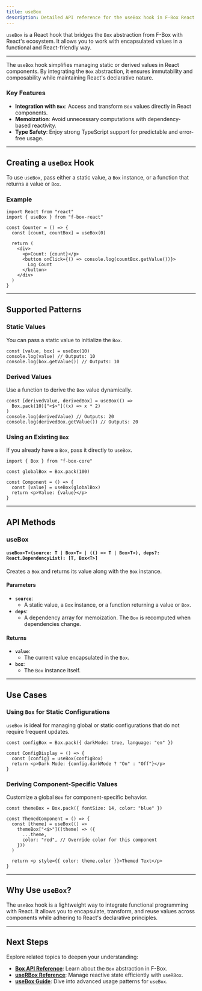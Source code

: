 ```yaml
---
title: useBox
description: Detailed API reference for the useBox hook in F-Box React.
---
```


`useBox` is a React hook that bridges the `Box` abstraction from F-Box with React's ecosystem. It allows you to work with encapsulated values in a functional and React-friendly way.

---

The `useBox` hook simplifies managing static or derived values in React components. By integrating the `Box` abstraction, it ensures immutability and composability while maintaining React's declarative nature.

### Key Features

- **Integration with `Box`**: Access and transform `Box` values directly in React components.
- **Memoization**: Avoid unnecessary computations with dependency-based reactivity.
- **Type Safety**: Enjoy strong TypeScript support for predictable and error-free usage.

---

## Creating a `useBox` Hook

To use `useBox`, pass either a static value, a `Box` instance, or a function that returns a value or `Box`.

### Example

```tsx
import React from "react"
import { useBox } from "f-box-react"

const Counter = () => {
  const [count, countBox] = useBox(0)

  return (
    <div>
      <p>Count: {count}</p>
      <button onClick={() => console.log(countBox.getValue())}>
        Log Count
      </button>
    </div>
  )
}
```

---

## Supported Patterns

### Static Values

You can pass a static value to initialize the `Box`.

```tsx
const [value, box] = useBox(10)
console.log(value) // Outputs: 10
console.log(box.getValue()) // Outputs: 10
```

### Derived Values

Use a function to derive the `Box` value dynamically.

```tsx
const [derivedValue, derivedBox] = useBox(() =>
  Box.pack(10)["<$>"]((x) => x * 2)
)
console.log(derivedValue) // Outputs: 20
console.log(derivedBox.getValue()) // Outputs: 20
```

### Using an Existing `Box`

If you already have a `Box`, pass it directly to `useBox`.

```tsx
import { Box } from "f-box-core"

const globalBox = Box.pack(100)

const Component = () => {
  const [value] = useBox(globalBox)
  return <p>Value: {value}</p>
}
```

---

## API Methods

### useBox

#### `useBox<T>(source: T | Box<T> | (() => T | Box<T>), deps?: React.DependencyList): [T, Box<T>]`

Creates a `Box` and returns its value along with the `Box` instance.

#### Parameters

- **`source`**:
  - A static value, a `Box` instance, or a function returning a value or `Box`.
- **`deps`**:
  - A dependency array for memoization. The `Box` is recomputed when dependencies change.

#### Returns

- **`value`**:
  - The current value encapsulated in the `Box`.
- **`box`**:
  - The `Box` instance itself.

---

## Use Cases

### Using `Box` for Static Configurations

`useBox` is ideal for managing global or static configurations that do not require frequent updates.

```tsx
const configBox = Box.pack({ darkMode: true, language: "en" })

const ConfigDisplay = () => {
  const [config] = useBox(configBox)
  return <p>Dark Mode: {config.darkMode ? "On" : "Off"}</p>
}
```

### Deriving Component-Specific Values

Customize a global `Box` for component-specific behavior.

```tsx
const themeBox = Box.pack({ fontSize: 14, color: "blue" })

const ThemedComponent = () => {
  const [theme] = useBox(() =>
    themeBox["<$>"]((theme) => ({
      ...theme,
      color: "red", // Override color for this component
    }))
  )

  return <p style={{ color: theme.color }}>Themed Text</p>
}
```

---

## Why Use `useBox`?

The `useBox` hook is a lightweight way to integrate functional programming with React. It allows you to encapsulate, transform, and reuse values across components while adhering to React's declarative principles.

---

## Next Steps

Explore related topics to deepen your understanding:

- **[Box API Reference](/f-box-core/reference/box)**: Learn about the `Box` abstraction in F-Box.
- **[useRBox Reference](/f-box-react/reference/use-rbox)**: Manage reactive state efficiently with `useRBox`.
- **[useBox Guide](/f-box-react/guides/use-box)**: Dive into advanced usage patterns for `useBox`.
